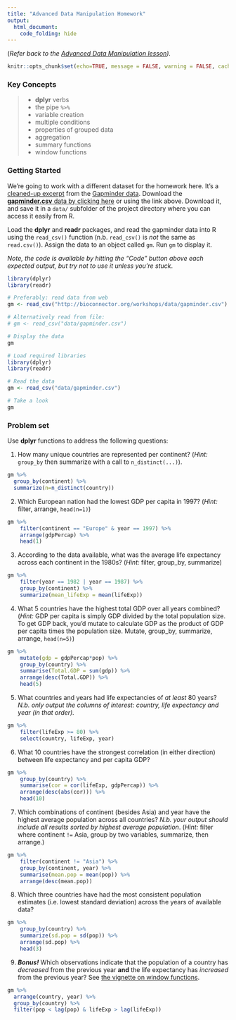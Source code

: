 ```yaml
---
title: "Advanced Data Manipulation Homework"
output:
  html_document:
    code_folding: hide
---
```


(_Refer back to the [Advanced Data Manipulation lesson](r-dplyr-yeast.html))._

```r
knitr::opts_chunk$set(echo=TRUE, message = FALSE, warning = FALSE, cache=TRUE)
```

### Key Concepts

> 
- **dplyr** verbs
- the pipe `%>%`
- variable creation
- multiple conditions
- properties of grouped data
- aggregation
- summary functions
- window functions

### Getting Started

We're going to work with a different dataset for the homework here. It's a [cleaned-up excerpt](https://github.com/jennybc/gapminder) from the [Gapminder data](http://www.gapminder.org/data/). Download the [**gapminder.csv** data by clicking here](data/gapminder.csv) or using the link above. Download it, and save it in a `data/` subfolder of the project directory where you can access it easily from R.


Load the **dplyr** and **readr** packages, and read the gapminder data into R using the `read_csv()` function (n.b. `read_csv()` is _not_ the same as `read.csv()`). Assign the data to an object called `gm`. Run `gm` to display it.

_Note, the code is available by hitting the "Code" button above each expected output, but try not to use it unless you're stuck_.

<!-- In your submitted homework assignment, I would prefer you use the `read_csv()` function to read the data directly from the web (see below). This way I can run your R code without worrying about whether I have the `data/` directory or not. -->

```r
library(dplyr)
library(readr)

# Preferably: read data from web
gm <- read_csv("http://bioconnector.org/workshops/data/gapminder.csv")

# Alternatively read from file:
# gm <- read_csv("data/gapminder.csv")

# Display the data
gm
```


```r
# Load required libraries
library(dplyr)
library(readr)

# Read the data
gm <- read_csv("data/gapminder.csv")

# Take a look
gm
```


### Problem set

Use **dplyr** functions to address the following questions:

1) How many unique countries are represented per continent? (_Hint:_ `group_by` then summarize with a call to `n_distinct(...)`).

```r
gm %>% 
  group_by(continent) %>% 
  summarize(n=n_distinct(country))
```


2) Which European nation had the lowest GDP per capita in 1997? (_Hint:_ filter, arrange, `head(n=1)`)

```r
gm %>%
    filter(continent == "Europe" & year == 1997) %>%
    arrange(gdpPercap) %>%
    head(1)
```


3) According to the data available, what was the average life expectancy across each continent in the 1980s? (_Hint:_ filter, group\_by, summarize)

```r
gm %>%
    filter(year == 1982 | year == 1987) %>%
    group_by(continent) %>%
    summarize(mean_lifeExp = mean(lifeExp))
```


4) What 5 countries have the highest total GDP over all years combined? (_Hint:_ GDP per capita is simply GDP divided by the total population size. To get GDP back, you'd mutate to calculate GDP as the product of GDP per capita times the population size. Mutate, group_by, summarize, arrange, `head(n=5)`)

```r
gm %>%
    mutate(gdp = gdpPercap*pop) %>%
    group_by(country) %>%
    summarise(Total.GDP = sum(gdp)) %>%
    arrange(desc(Total.GDP)) %>%
    head(5)
```


5) What countries and years had life expectancies of _at least_ 80 years? _N.b. only output the columns of interest: country, life expectancy and year (in that order)._

```r
gm %>%
    filter(lifeExp >= 80) %>%
    select(country, lifeExp, year)
```


6) What 10 countries have the strongest correlation (in either direction) between life expectancy and per capita GDP?

```r
gm %>%
    group_by(country) %>%
    summarise(cor = cor(lifeExp, gdpPercap)) %>%
    arrange(desc(abs(cor))) %>%
    head(10)
```


7) Which combinations of continent (besides Asia) and year have the highest average population across all countries? _N.b. your output should include all results sorted by highest average population_.  (_Hint:_ filter where continent `!=` Asia, group by two variables, summarize, then arrange.)

```r
gm %>%
    filter(continent != "Asia") %>%
    group_by(continent, year) %>%
    summarise(mean.pop = mean(pop)) %>%
    arrange(desc(mean.pop)) 
```


8) Which three countries have had the most consistent population estimates (i.e. lowest standard deviation) across the years of available data? 

```r
gm %>%
    group_by(country) %>%
    summarize(sd.pop = sd(pop)) %>%
    arrange(sd.pop) %>%
    head(3)
```


9) **_Bonus!_** Which observations indicate that the population of a country has *decreased* from the previous year **and** the life expectancy has *increased* from the previous year? See [the vignette on window functions](https://cran.r-project.org/web/packages/dplyr/vignettes/window-functions.html).


```r
gm %>% 
  arrange(country, year) %>% 
  group_by(country) %>% 
  filter(pop < lag(pop) & lifeExp > lag(lifeExp))
```

